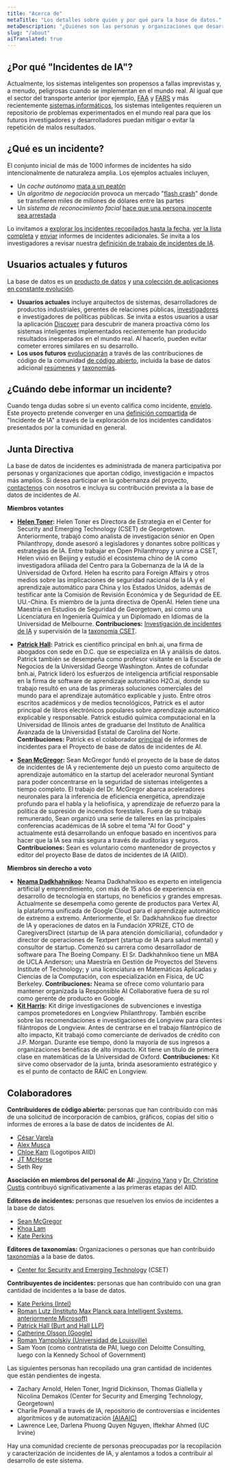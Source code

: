 ```yaml
---
title: "Acerca de"
metaTitle: "Los detalles sobre quién y por qué para la base de datos."
metaDescription: "¿Quiénes son las personas y organizaciones que desarrollan el AIID y por qué lo estamos desarrollando?"
slug: "/about"
aiTranslated: true
---
```



## ¿Por qué "Incidentes de IA"?

Actualmente, los sistemas inteligentes son propensos a fallas imprevistas y, a menudo, peligrosas cuando se implementan en el mundo real. Al igual que el sector del transporte anterior (por ejemplo, [FAA](https://www.faa.gov/data_research/accident_incident/) y [FARS](https://www.nhtsa.gov/research-data/fatality-analysis-reporting-system-fars) y más recientemente [sistemas informáticos](https://cve.mitre.org/cve/), los sistemas inteligentes requieren un repositorio de problemas experimentados en el mundo real para que los futuros investigadores y desarrolladores puedan mitigar o evitar la repetición de malos resultados.

## ¿Qué es un incidente?

El conjunto inicial de más de 1000 informes de incidentes ha sido intencionalmente de naturaleza amplia. Los ejemplos actuales incluyen,

* Un *coche autónomo* [mata a un peatón](/cite/4)
* Un *algoritmo de negociación* provoca un mercado "[flash crash](/cite/28)" donde se transfieren miles de millones de dólares entre las partes
* Un *sistema de reconocimiento facial* [hace que una persona inocente sea arrestada](/cite/74)

Lo invitamos a [explorar los incidentes recopilados hasta la fecha](/apps/discover), [ver la lista completa](/summaries/incidents) y [enviar](/apps/submit) informes de incidentes adicionales. Se invita a los investigadores a revisar nuestra [definición de trabajo de incidentes de IA](/research/1-criteria).

## Usuarios actuales y futuros

La base de datos es un [producto de datos](/develop) y [una colección de aplicaciones](/apps) [en constante evolución](/research/2-roadmap).

* **Usuarios actuales** incluye arquitectos de sistemas, desarrolladores de productos industriales, gerentes de relaciones públicas, [investigadores](/research) e investigadores de políticas públicas. Se invita a estos usuarios a usar la aplicación [Discover](/apps/discover) para descubrir de manera proactiva cómo los sistemas inteligentes implementados recientemente han producido resultados inesperados en el mundo real. Al hacerlo, pueden evitar cometer errores similares en su desarrollo.
* **Los usos futuros** [evolucionarán](/research/2-roadmap) a través de las contribuciones de código de la comunidad [de código abierto](https://github.com/PartnershipOnAI/aiid), incluida la base de datos adicional [resúmenes](/apps/summaries) y [taxonomías](/research/2-roadmap).

## ¿Cuándo debe informar un incidente?

Cuando tenga dudas sobre si un evento califica como incidente, [envíelo](/apps/submit). Este proyecto pretende converger en una [definición compartida](/research/1-criteria) de "Incidente de IA" a través de la exploración de los incidentes candidatos presentados por la comunidad en general.

## Junta Directiva

La base de datos de incidentes es administrada de manera participativa por personas y organizaciones que aportan código, investigación e impactos más amplios. Si desea participar en la gobernanza del proyecto, [contactenos](/contact) con nosotros e incluya su contribución prevista a la base de datos de incidentes de AI.

**Miembros votantes**

* **[Helen Toner](https://cset.georgetown.edu/staff/helen-toner/):** Helen Toner es Directora de Estrategia en el Center for Security and Emerging Technology (CSET) de Georgetown. Anteriormente, trabajó como analista de investigación sénior en Open Philanthropy, donde asesoró a legisladores y donantes sobre políticas y estrategias de IA. Entre trabajar en Open Philanthropy y unirse a CSET, Helen vivió en Beijing y estudió el ecosistema chino de IA como investigadora afiliada del Centro para la Gobernanza de la IA de la Universidad de Oxford. Helen ha escrito para Foreign Affairs y otros medios sobre las implicaciones de seguridad nacional de la IA y el aprendizaje automático para China y los Estados Unidos, además de testificar ante la Comisión de Revisión Económica y de Seguridad de EE. UU.-China. Es miembro de la junta directiva de OpenAI. Helen tiene una Maestría en Estudios de Seguridad de Georgetown, así como una Licenciatura en Ingeniería Química y un Diplomado en Idiomas de la Universidad de Melbourne.
**Contribuciones:** [Investigación de incidentes de IA](https://cset.georgetown.edu/publication/ai-accidents-an-emerging-threat/) y supervisión de la [taxonomía CSET](https://incidentdatabase.ai/taxonomía/cset).

* **[Patrick Hall](https://business.gwu.edu/johnston-patrick-hall):** Patrick es científico principal en bnh.ai, una firma de abogados con sede en D.C. que se especializa en IA y análisis de datos. Patrick también se desempeña como profesor visitante en la Escuela de Negocios de la Universidad George Washington. Antes de cofundar bnh.ai, Patrick lideró los esfuerzos de inteligencia artificial responsable en la firma de software de aprendizaje automático H2O.ai, donde su trabajo resultó en una de las primeras soluciones comerciales del mundo para el aprendizaje automático explicable y justo. Entre otros escritos académicos y de medios tecnológicos, Patrick es el autor principal de libros electrónicos populares sobre aprendizaje automático explicable y responsable. Patrick estudió química computacional en la Universidad de Illinois antes de graduarse del Instituto de Analítica Avanzada de la Universidad Estatal de Carolina del Norte.
**Contribuciones:** Patrick es el colaborador [principal](https://incidentdatabase.ai/summaries/leaderboard) de informes de incidentes para el Proyecto de base de datos de incidentes de AI.

* **[Sean McGregor](https://seanbmcgregor.com/):** Sean McGregor fundó el proyecto de la base de datos de incidentes de IA y recientemente dejó un puesto como arquitecto de aprendizaje automático en la startup del acelerador neuronal Syntiant para poder concentrarse en la seguridad de sistemas inteligentes a tiempo completo. El trabajo del Dr. McGregor abarca aceleradores neuronales para la inferencia de eficiencia energética, aprendizaje profundo para el habla y la heliofísica, y aprendizaje de refuerzo para la política de supresión de incendios forestales. Fuera de su trabajo remunerado, Sean organizó una serie de talleres en las principales conferencias académicas de IA sobre el tema "AI for Good" y actualmente está desarrollando un enfoque basado en incentivos para hacer que la IA sea más segura a través de auditorías y seguros. **Contribuciones:** Sean es voluntario como mantenedor de proyectos y editor del proyecto Base de datos de incidentes de IA (AIID).

**Miembros sin derecho a voto**

* **[Neama Dadkhahnikoo](https://www.linkedin.com/in/neama/):** Neama Dadkhahnikoo es experto en inteligencia artificial y emprendimiento, con más de 15 años de experiencia en desarrollo de tecnología en startups, no beneficios y grandes empresas. Actualmente se desempeña como gerente de productos para Vertex AI, la plataforma unificada de Google Cloud para el aprendizaje automático de extremo a extremo. Anteriormente, el Sr. Dadkhahnikoo fue director de IA y operaciones de datos en la Fundación XPRIZE, CTO de CaregiversDirect (startup de IA para atención domiciliaria), cofundador y director de operaciones de Textpert (startup de IA para salud mental) y consultor de startup. Comenzó su carrera como desarrollador de software para The Boeing Company. El Sr. Dadkhahnikoo tiene un MBA de UCLA Anderson; una Maestría en Gestión de Proyectos del Stevens Institute of Technology; y una licenciatura en Matemáticas Aplicadas y Ciencias de la Computación, con especialización en Física, de UC Berkeley.
**Contribuciones:** Neama se ofrece como voluntario para mantener organizada la Responsible AI Collaborative fuera de su rol como gerente de producto en Google.
* **[Kit Harris](https://www.linkedin.com/in/kitharris/):** Kit dirige investigaciones de subvenciones e investiga campos prometedores en Longview Philanthropy. También escribe sobre las recomendaciones e investigaciones de Longview para clientes filántropos de Longview. Antes de centrarse en el trabajo filantrópico de alto impacto, Kit trabajó como comerciante de derivados de crédito con J.P. Morgan. Durante ese tiempo, donó la mayoría de sus ingresos a organizaciones benéficas de alto impacto. Kit tiene un título de primera clase en matemáticas de la Universidad de Oxford.
**Contribuciones:** Kit sirve como observador de la junta, brinda asesoramiento estratégico y es el punto de contacto de RAIC en Longview.


## Colaboradores

**Contribuidores de código abierto:** personas que han contribuido con más de una solicitud de incorporación de cambios, gráficos, copias del sitio o informes de errores a la base de datos de incidentes de AI.

* [César Varela](https://github.com/cesarvarela)
* [Alex Musca](https://github.com/alexmcode)
* [Chloe Kam](http://kamchy.com) (Logotipos AIID)
* [JT McHorse](https://github.com/jt-mchorse)
* Seth Rey

**Asociación en miembros del personal de AI:**
[Jingying Yang](https://www.linkedin.com/in/jingyingyang/) y [Dr. Christine Custis](https://www.su.edu/symposium/business-symposium-speakers/christine-custis/) contribuyó significativamente a las primeras etapas del AIID.

**Editores de incidentes:** personas que resuelven los envíos de incidentes a la base de datos.

* [Sean McGregor](https://seanbmcgregor.com/)
* [Khoa Lam](https://www.linkedin.com/in/khoalklam/)
* [Kate Perkins](https://www.linkedin.com/in/kateeperkins/)

**Editores de taxonomías:** Organizaciones o personas que han contribuido [taxonomías](https://incidentdatabase.ai/taxonomies) a la base de datos.

* [Center for Security and Emerging Technology](https://cset.georgetown.edu/) (CSET)

**Contribuyentes de incidentes:** personas que han contribuido con una gran cantidad de incidentes a la base de datos.

* [Kate Perkins (Intel)](/apps/discover?display=detalles&lang=en&page=1&submitters=Kate%20Perkins)
* [Roman Lutz (Instituto Max Planck para Intelligent Systems, anteriormente Microsoft)](/apps/discover?display=details&lang=en&page=1&submitters=Roman%20Lutz)
* [Patrick Hall (Burt and Hall LLP)](/apps/discover?display=details&lang=en&page=1&submitters=Patrick%20Hall%20%28BNH.ai%29)
* [Catherine Olsson (Google)](/apps/discover?display=detalles&lang=en&page=1&submitters=Catherine%20Olsson)
* [Roman Yampolskiy (Universidad de Louisville)](/apps/discover?display=detalles&lang=en&page=1&submitters=Roman%20Yampolskiy)
* Sam Yoon (como contratista de PAI, luego con Deloitte Consulting, luego con la Kennedy School of Government)

Las siguientes personas han recopilado una gran cantidad de incidentes que están pendientes de ingesta.

* Zachary Arnold, Helen Toner, Ingrid Dickinson, Thomas Giallella y Nicolina Demakos (Center for Security and Emerging Technology, Georgetown)
* Charlie Pownall a través de IA, repositorio de controversias e incidentes algorítmicos y de automatización [(AIAAIC)](https://www.aiaaic.org/)
* Lawrence Lee, Darlena Phuong Quyen Nguyen, Iftekhar Ahmed (UC Irvine)

Hay una comunidad creciente de personas preocupadas por la recopilación y caracterización de incidentes de IA, y alentamos a todos a contribuir al desarrollo de este sistema.

<Leaderboards />
<br />

<Sponsors />
